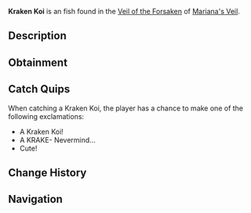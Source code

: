 {{FishInfobox
|image          = Kraken Koi.png
|rarity         = Uncommon
|sea            = First Sea
|location       = [[Veil of the Forsaken]]
|sublocation    = 
|sources        = Fishing Rod
|radar_location = 
|prog_speed     = -15
|xp             = 330
|weather        = Clear
|time           = 
|season         = 
|bait           = Worm
|base_weight    = 280
|base_value     = 1100
|weight_range   = 180
|base_chance    = 45
|base_resil     = 70
}}
'''Kraken Koi''' is an {{Rarity|Uncommon}} fish found in the [[Veil of the Forsaken]] of [[Mariana's Veil]].

== Description ==
{{Description|A dark, ominous koi with glowing eyes and tentacle-like fins.|Bestiary Entry}}

== Obtainment ==
{{Description|Located in deeper waters, typically when the weather is still.|Bestiary Hint}}
{{Fish Availability|
Mariana's Veil/Scylla Hunt
Mariana's Veil/Veil of the Forsaken
|top_rods      = 
Astralhook Rod\195527.89\253918.6;
Firefly Rod\192984.14\177976.82;
Fungal Rod\188955.6\182330.1;
Fast Rod\188001.34\188001.34;
Adventurer's Rod\187385.75\177848.54;
Antler Rod\173760.36\167667.66;
Ethereal Prism Rod\186861.16\208842.6;
No-Life Rod\186145.83\186145.83;
Seraphic Rod\185018.38\185018.38;
Fortune Rod\103573.38\134503.62;
Avalanche Rod\172954.25\129154.64;
Depthseeker Rod\172119.52\144153.01;
Challenger's Rod\169407.89\169407.89;
Rod Of The Forgotten Fang\168703.96\168703.96;
Blazebringer Rod\167618.03\167618.03;
Free Spirit Rod\163365.57\163365.57;
Verdant Shear Rod\162250.72\157697.78;
Zeus Rod\157184.67\157184.67;
Rod Of The Depths\153072.16\153072.16;
Rod Of The Exalted One\143828.09\143828.09;
Volcanic Rod\142417.11\119324.05;
Trident Rod\130844.33\130844.33;
Steady Rod\96157.66\87825.68
|recommended   = Ethereal Prism Rod
}}

== Catch Quips ==
When catching a Kraken Koi, the player has a chance to make one of the following exclamations:
* A Kraken Koi!
* A KRAKE- Nevermind...
* Cute!

== Change History ==
{{Change History|{{subst:Current Version}}}}

== Navigation ==
{{Fish Navbox|Veil of the Forsaken}}